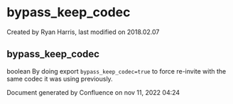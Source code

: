 
# bypass_keep_codec 

 Created by  Ryan Harris, last modified on 2018.02.07

## bypass_keep_codec

boolean By doing export `bypass_keep_codec=true` to force re-invite with the same codec it was using previously.

Document generated by Confluence on nov 11, 2022 04:24
